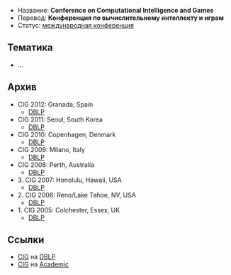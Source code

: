 * Название: '''Conference on Computational Intelligence and Games'''
* Перевод: '''Конференция по вычислительному интеллекту и играм'''
* Статус: [[International-Conference|международная конференция]]

== Тематика ==
* …

== Архив ==
* CIG 2012: Granada, Spain
** [http://dblp.uni-trier.de/db/conf/cig/cig2012.html DBLP]
* CIG 2011: Seoul, South Korea
** [http://dblp.uni-trier.de/db/conf/cig/cig2011.html DBLP]
* CIG 2010: Copenhagen, Denmark
** [http://dblp.uni-trier.de/db/conf/cig/cig2010.html DBLP]
* CIG 2009: Milano, Italy
** [http://dblp.uni-trier.de/db/conf/cig/cig2009.html DBLP]
* CIG 2008: Perth, Australia
** [http://dblp.uni-trier.de/db/conf/cig/cig2008.html DBLP]
* 3. CIG 2007: Honolulu, Hawaii, USA
** [http://dblp.uni-trier.de/db/conf/cig/cig2007.html DBLP]
* 2. CIG 2006: Reno/Lake Tahoe, NV, USA
** [http://dblp.uni-trier.de/db/conf/cig/cig2006.html DBLP]
* 1. CIG 2005: Colchester, Essex, UK
** [http://dblp.uni-trier.de/db/conf/cig/cig2005.html DBLP]

== Ссылки ==
* [http://dblp.uni-trier.de/db/conf/cig/ CIG] на [[DBLP]]
* [http://academic.research.microsoft.com/Conference/1857/ CIG] на [[Academic]]
